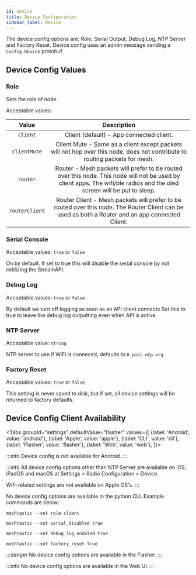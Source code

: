```yaml
---
id: device
title: Device Configuration
sidebar_label: Device
---
```



The device config options are: Role, Serial Output, Debug Log, NTP Server and Factory Reset.  Device config uses an admin message sending a `Config.Device` protobuf.

## Device Config Values

### Role
Sets the role of node. 

Acceptable values:

|   Value   |                                                                  Description                                                                                                              |
| :-------: | :---------------------------------------------------------------------------------------: |
|  `client`   | Client (default) - App connected client. |
| `clientMute` | Client Mute - Same as a client except packets will not hop over this node, does not contribute to routing packets for mesh. |
| `router` | Router -  Mesh packets will prefer to be routed over this node. This node will not be used by client apps. The wifi/ble radios and the oled screen will be put to sleep. |
| `routerClient` | Router Client - Mesh packets will prefer to be routed over this node. The Router Client can be used as both a Router and an app connected Client. |


### Serial Console 
Acceptable values: `true` or `false`

On by default. If set to true this will disable the serial console by not initilizing the StreamAPI.

### Debug Log
Acceptable values: `true` or `false`

By default we turn off logging as soon as an API client connects Set this to true to leave the debug log outputting even when API is active.

### NTP Server
Acceptable value: `string`

NTP server to use if WiFi is conneced, defaults to `0.pool.ntp.org`

### Factory Reset
Acceptable values: `true` or `false`

This setting is never saved to disk, but if set, all device settings will be returned to factory defaults.

## Device Config Client Availability

<Tabs
groupId="settings"
defaultValue="flasher"
values={[
{label: 'Android', value: 'android'},
{label: 'Apple', value: 'apple'},
{label: 'CLI', value: 'cli'},
{label: 'Flasher', value: 'flasher'},
{label: 'Web', value: 'web'},
]}>
<TabItem value="android">

:::info
Device config is not available for Android.
:::

</TabItem>
<TabItem value="apple">

:::info
All device config options other than NTP Server are available on iOS, iPadOS and macOS at Settings > Radio Configuration > Device.

WiFi related settings are not available on Apple OS's.
:::

</TabItem>
<TabItem value="cli">

No device config options are available in the python CLI. Example commands are below:

```shell title="Set the role to client"
meshtastic --set role client
```

```shell title="Disable serial console"
meshtastic --set serial_disabled true
```

```shell title="Enable debug logging"
meshtastic --set debug_log_enabled true
```

```shell title="Factory reset your radio"
meshtastic --set factory_reset true
```

</TabItem>
<TabItem value="flasher">

:::danger
No device config options are available in the Flasher.
:::

  </TabItem>
  <TabItem value="web">

:::info
No device config options are available in the Web UI.
:::
    
  </TabItem>
</Tabs>